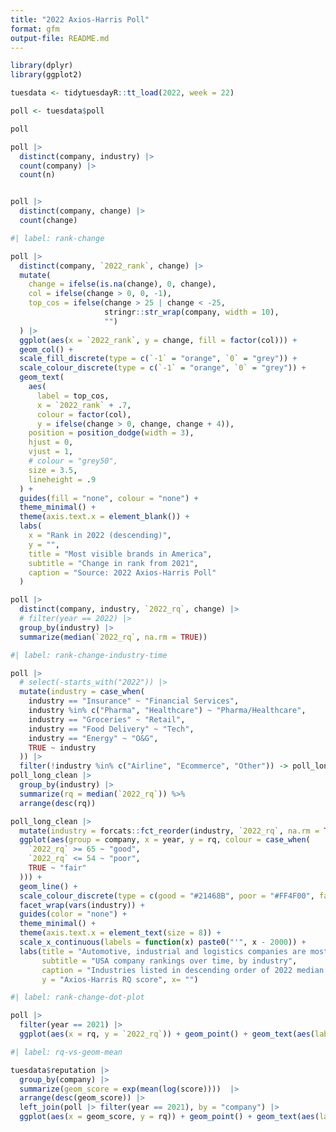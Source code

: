 ```yaml
---
title: "2022 Axios-Harris Poll"
format: gfm
output-file: README.md
---
```


```r
library(dplyr)
library(ggplot2)

tuesdata <- tidytuesdayR::tt_load(2022, week = 22)

poll <- tuesdata$poll
```

```r
poll 

poll |> 
  distinct(company, industry) |> 
  count(company) |> 
  count(n)


poll |> 
  distinct(company, change) |> 
  count(change)
```

```r
#| label: rank-change

poll |> 
  distinct(company, `2022_rank`, change) |> 
  mutate(
    change = ifelse(is.na(change), 0, change),
    col = ifelse(change > 0, 0, -1), 
    top_cos = ifelse(change > 25 | change < -25,
                     stringr::str_wrap(company, width = 10),
                     "")
  ) |> 
  ggplot(aes(x = `2022_rank`, y = change, fill = factor(col))) + 
  geom_col() + 
  scale_fill_discrete(type = c(`-1` = "orange", `0` = "grey")) + 
  scale_colour_discrete(type = c(`-1` = "orange", `0` = "grey")) + 
  geom_text(
    aes(
      label = top_cos,
      x = `2022_rank` + .7,
      colour = factor(col),
      y = ifelse(change > 0, change, change + 4)),
    position = position_dodge(width = 3),
    hjust = 0, 
    vjust = 1, 
    # colour = "grey50", 
    size = 3.5, 
    lineheight = .9
  ) +
  guides(fill = "none", colour = "none") + 
  theme_minimal() + 
  theme(axis.text.x = element_blank()) + 
  labs(
    x = "Rank in 2022 (descending)", 
    y = "",
    title = "Most visible brands in America",
    subtitle = "Change in rank from 2021", 
    caption = "Source: 2022 Axios-Harris Poll"
  )
```

```r
poll |> 
  distinct(company, industry, `2022_rq`, change) |> 
  # filter(year == 2022) |> 
  group_by(industry) |> 
  summarize(median(`2022_rq`, na.rm = TRUE))
```

```r
#| label: rank-change-industry-time

poll |> 
  # select(-starts_with("2022")) |> 
  mutate(industry = case_when(
    industry == "Insurance" ~ "Financial Services",
    industry %in% c("Pharma", "Healthcare") ~ "Pharma/Healthcare",
    industry == "Groceries" ~ "Retail",
    industry == "Food Delivery" ~ "Tech",
    industry == "Energy" ~ "O&G",
    TRUE ~ industry
  )) |> 
  filter(!industry %in% c("Airline", "Ecommerce", "Other")) -> poll_long_clean
poll_long_clean |> 
  group_by(industry) |> 
  summarize(rq = median(`2022_rq`)) %>% 
  arrange(desc(rq))

poll_long_clean |> 
  mutate(industry = forcats::fct_reorder(industry, `2022_rq`, na.rm = TRUE, .desc = TRUE)) |> 
  ggplot(aes(group = company, x = year, y = rq, colour = case_when(
    `2022_rq` >= 65 ~ "good", 
    `2022_rq` <= 54 ~ "poor", 
    TRUE ~ "fair"
  ))) + 
  geom_line() + 
  scale_colour_discrete(type = c(good = "#21468B", poor = "#FF4F00", fair = "grey")) +
  facet_wrap(vars(industry)) + 
  guides(color = "none") + 
  theme_minimal() + 
  theme(axis.text.x = element_text(size = 8)) + 
  scale_x_continuous(labels = function(x) paste0("'", x - 2000)) + 
  labs(title = "Automotive, industrial and logistics companies are most highly regarded",
       subtitle = "USA company rankings over time, by industry",
       caption = "Industries listed in descending order of 2022 median RQ score.", 
       y = "Axios-Harris RQ score", x= "")

```

```r
#| label: rank-change-dot-plot

poll |> 
  filter(year == 2021) |> 
  ggplot(aes(x = rq, y = `2022_rq`)) + geom_point() + geom_text(aes(label = company))

```

```r
#| label: rq-vs-geom-mean

tuesdata$reputation |> 
  group_by(company) |> 
  summarize(geom_score = exp(mean(log(score))))  |> 
  arrange(desc(geom_score)) |>  
  left_join(poll |> filter(year == 2021), by = "company") |>
  ggplot(aes(x = geom_score, y = rq)) + geom_point() + geom_text(aes(label = company))

```
